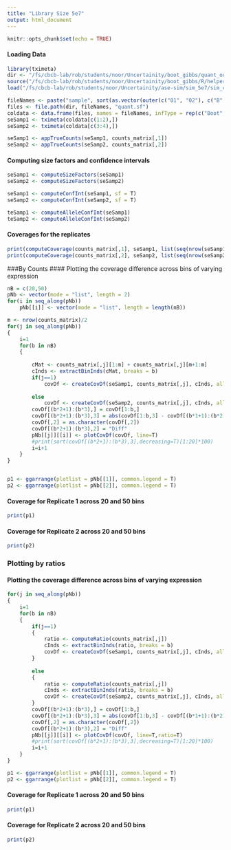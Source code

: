 ```yaml
---
title: "Library Size 5e7"
output: html_document
---
```


```r
knitr::opts_chunk$set(echo = TRUE)
```

#### Loading Data
```r
library(tximeta)
dir <- "/fs/cbcb-lab/rob/students/noor/Uncertainity/boot_gibbs/quant_output/Drosophilla/sim_5e7"
source("/fs/cbcb-lab/rob/students/noor/Uncertainity/boot_gibbs/R/helper_func.R")
load("/fs/cbcb-lab/rob/students/noor/Uncertainity/ase-sim/sim_5e7/sim_counts_matrix.rda") ##True Counts

fileNames <- paste("sample", sort(as.vector(outer(c("01", "02"), c("B", "GS"), paste, sep="_"))), sep= "_")
files <- file.path(dir, fileNames, "quant.sf")
coldata <- data.frame(files, names = fileNames, infType = rep(c("Boot", "GS"), times = 2), stringsAsFactors = F)
seSamp1 <- tximeta(coldata[c(1:2),])
seSamp2 <- tximeta(coldata[c(3:4),])

seSamp1 <- appTrueCounts(seSamp1, counts_matrix[,1])
seSamp2 <- appTrueCounts(seSamp2, counts_matrix[,2])
```

#### Computing size factors and confidence intervals
```r
seSamp1 <- computeSizeFactors(seSamp1)
seSamp2 <- computeSizeFactors(seSamp2)

seSamp1 <- computeConfInt(seSamp1, sf = T)
seSamp2 <- computeConfInt(seSamp2, sf = T)

teSamp1 <- computeAlleleConfInt(seSamp1)
teSamp2 <- computeAlleleConfInt(seSamp2)
```

#### Coverages for the replicates
```r
print(computeCoverage(counts_matrix[,1], seSamp1, list(seq(nrow(seSamp1)/2)), allele = T, trSe = teSamp1)) ###Replicate 1
print(computeCoverage(counts_matrix[,2], seSamp2, list(seq(nrow(seSamp2)/2)), allele = T, trSe = teSamp2)) ###Replicate 2
```
###By Counts
#### Plotting the coverage difference across bins of varying expression
```r
nB = c(20,50)
pNb <- vector(mode = "list", length = 2)
for(i in seq_along(pNb))
    pNb[[i]] <- vector(mode = "list", length = length(nB))

m <- nrow(counts_matrix)/2
for(j in seq_along(pNb))
{
    i=1
    for(b in nB)
    {
        
        cMat <- counts_matrix[,j][1:m] + counts_matrix[,j][m+1:m]
        cInds <- extractBinInds(cMat, breaks = b)
        if(j==1)
            covDf <- createCovDf(seSamp1, counts_matrix[,j], cInds, allele = T, trSe = teSamp1)
        
        else
            covDf <- createCovDf(seSamp2, counts_matrix[,j], cInds, allele = T, trSe = teSamp2)
        covDf[(b*2+1):(b*3),] = covDf[1:b,] 
        covDf[(b*2+1):(b*3),3] = abs(covDf[1:b,3] - covDf[(b*1+1):(b*2),3])
        covDf[,2] = as.character(covDf[,2])
        covDf[(b*2+1):(b*3),2] = "Diff"
        pNb[[j]][[i]] <- plotCovDf(covDf, line=T)
        #print(sort(covDf[(b*2+1):(b*3),3],decreasing=T)[1:20]*100)
        i=i+1
    }    
}


p1 <- ggarrange(plotlist = pNb[[1]], common.legend = T)
p2 <- ggarrange(plotlist = pNb[[2]], common.legend = T)
```

#### Coverage for Replicate 1 across 20 and 50 bins
```r
print(p1)
```

#### Coverage for Replicate 2 across 20 and 50 bins
```r
print(p2)
```

### Plotting by ratios

#### Plotting the coverage difference across bins of varying expression
```r
for(j in seq_along(pNb))
{
    i=1
    for(b in nB)
    { 
        if(j==1)
        {
            ratio <- computeRatio(counts_matrix[,j])
            cInds <- extractBinInds(ratio, breaks = b)
            covDf <- createCovDf(seSamp1, counts_matrix[,j], cInds, allele = T, trSe = teSamp1, logC = F, ratio = T)
        }
        
        else
        {
            ratio <- computeRatio(counts_matrix[,j])
            cInds <- extractBinInds(ratio, breaks = b)
            covDf <- createCovDf(seSamp2, counts_matrix[,j], cInds, allele = T, trSe = teSamp2, logC = F, ratio = T)
        }
        covDf[(b*2+1):(b*3),] = covDf[1:b,] 
        covDf[(b*2+1):(b*3),3] = abs(covDf[1:b,3] - covDf[(b*1+1):(b*2),3])
        covDf[,2] = as.character(covDf[,2])
        covDf[(b*2+1):(b*3),2] = "Diff"
        pNb[[j]][[i]] <- plotCovDf(covDf, line=T,ratio=T)
        #print(sort(covDf[(b*2+1):(b*3),3],decreasing=T)[1:20]*100)
        i=i+1
    }    
}

p1 <- ggarrange(plotlist = pNb[[1]], common.legend = T)
p2 <- ggarrange(plotlist = pNb[[2]], common.legend = T)

```

#### Coverage for Replicate 1 across 20 and 50 bins
```r
print(p1)
```

#### Coverage for Replicate 2 across 20 and 50 bins
```r
print(p2)
```